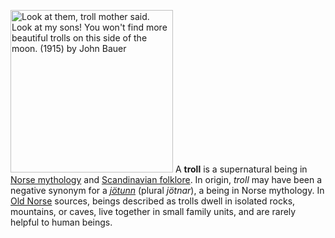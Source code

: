 {{About|the mythical beings|other uses|Troll (disambiguation)}}
{{pp-semi-indef|small=yes}}{{pp-move-indef}}
[[Image:John Bauer 1915.jpg|thumb|260px|''Look at them, troll mother said. Look at my sons! You won't find more beautiful trolls on this side of the moon.'' (1915) by [[John Bauer (illustrator)|John Bauer]]]]
A '''troll''' is a supernatural being in [[Norse mythology]] and [[Scandinavian folklore]]. In origin, ''troll'' may have been a negative synonym for a ''[[jötunn]]'' (plural ''jötnar''), a being in Norse mythology. In [[Old Norse]] sources, beings described as trolls dwell in isolated rocks, mountains, or caves, live together in small family units, and are rarely helpful to human beings.